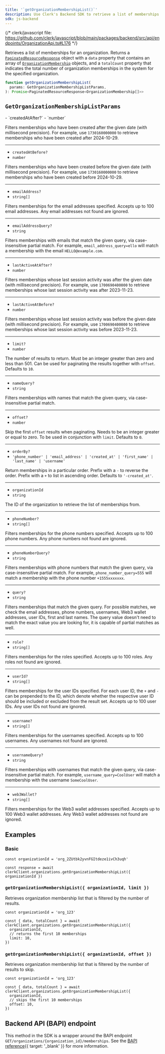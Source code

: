 ```yaml
---
title: '`getOrganizationMembershipList()`'
description: Use Clerk's Backend SDK to retrieve a list of memberships for an organization.
sdk: js-backend
---
```


{/* clerk/javascript file: https://github.com/clerk/javascript/blob/main/packages/backend/src/api/endpoints/OrganizationApi.ts#L176 */}

Retrieves a list of memberships for an organization. Returns a [`PaginatedResourceResponse`](/docs/references/backend/types/paginated-resource-response) object with a `data` property that contains an array of [`OrganizationMembership`](/docs/references/backend/types/backend-organization-membership) objects, and a `totalCount` property that indicates the total number of organization memberships in the system for the specified organization.

```ts
function getOrganizationMembershipList(
  params: GetOrganizationMembershipListParams,
): Promise<PaginatedResourceResponse<OrganizationMembership[]>>
```

## `GetOrganizationMembershipListParams`

<Properties>
  - `createdAtAfter?`
  - `number`

  Filters memberships who have been created after the given date (with millisecond precision). For example, use `1730160000000` to retrieve memberships who have been created after 2024-10-29.

  ---

  - `createdAtBefore?`
  - `number`

  Filters memberships who have been created before the given date (with millisecond precision). For example, use `1730160000000` to retrieve memberships who have been created before 2024-10-29.

  ---

  - `emailAddress?`
  - `string[]`

  Filters memberships for the email addresses specified. Accepts up to 100 email addresses. Any email addresses not found are ignored.

  ---

  - `emailAddressQuery?`
  - `string`

  Filters memberships with emails that match the given query, via case-insensitive partial match. For example, `email_address_query=ello` will match a membership with the email `HELLO@example.com`.

  ---

  - `lastActiveAtAfter?`
  - `number`

  Filters memberships whose last session activity was after the given date (with millisecond precision). For example, use `1700690400000` to retrieve memberships whose last session activity was after 2023-11-23.

  ---

  - `lastActiveAtBefore?`
  - `number`

  Filters memberships whose last session activity was before the given date (with millisecond precision). For example, use `1700690400000` to retrieve memberships whose last session activity was before 2023-11-23.

  ---

  - `limit?`
  - `number`

  The number of results to return. Must be an integer greater than zero and less than 501. Can be used for paginating the results together with `offset`. Defaults to `10`.

  ---

  - `nameQuery?`
  - `string`

  Filters memberships with names that match the given query, via case-insensitive partial match.

  ---

  - `offset?`
  - `number`

  Skip the first `offset` results when paginating. Needs to be an integer greater or equal to zero. To be used in conjunction with `limit`. Defaults to `0`.

  ---

  - `orderBy?`
  - `'phone_number' | 'email_address' | 'created_at' | 'first_name' | 'last_name' | 'username'`

  Return memberships in a particular order. Prefix with a `-` to reverse the order. Prefix with a `+` to list in ascending order. Defaults to `'-created_at'`.

  ---

  - `organizationId`
  - `string`

  The ID of the organization to retrieve the list of memberships from.

  ---

  - `phoneNumber?`
  - `string[]`

  Filters memberships for the phone numbers specified. Accepts up to 100 phone numbers. Any phone numbers not found are ignored.

  ---

  - `phoneNumberQuery?`
  - `string`

  Filters memberships with phone numbers that match the given query, via case-insensitive partial match. For example, `phone_number_query=555` will match a membership with the phone number `+1555xxxxxxx`.

  ---

  - `query?`
  - `string`

  Filters memberships that match the given query. For possible matches, we check the email addresses, phone numbers, usernames, Web3 wallet addresses, user IDs, first and last names. The query value doesn't need to match the exact value you are looking for, it is capable of partial matches as well.

  ---

  - `role?`
  - `string[]`

  Filters memberships for the roles specified. Accepts up to 100 roles. Any roles not found are ignored.

  ---

  - `userId?`
  - `string[]`

  Filters memberships for the user IDs specified. For each user ID, the `+` and `-` can be prepended to the ID, which denote whether the respective user ID should be included or excluded from the result set. Accepts up to 100 user IDs. Any user IDs not found are ignored.

  ---

  - `username?`
  - `string[]`

  Filters memberships for the usernames specified. Accepts up to 100 usernames. Any usernames not found are ignored.

  ---

  - `usernameQuery?`
  - `string`

  Filters memberships with usernames that match the given query, via case-insensitive partial match. For example, `username_query=CoolUser` will match a membership with the username `SomeCoolUser`.

  ---

  - `web3Wallet?`
  - `string[]`

  Filters memberships for the Web3 wallet addresses specified. Accepts up to 100 Web3 wallet addresses. Any Web3 wallet addresses not found are ignored.
</Properties>

## Examples

### Basic

<Include src="_partials/backend/usage" />

```tsx
const organizationId = 'org_2ZUtbk2yvnFGItdeze1ivCh3uqh'

const response = await clerkClient.organizations.getOrganizationMembershipList({ organizationId })
```

### `getOrganizationMembershipList({ organizationId, limit })`

Retrieves organization membership list that is filtered by the number of results.

```tsx
const organizationId = 'org_123'

const { data, totalCount } = await clerkClient.organizations.getOrganizationMembershipList({
  organizationId,
  // returns the first 10 memberships
  limit: 10,
})
```

### `getOrganizationMembershipList({ organizationId, offset })`

Retrieves organization membership list that is filtered by the number of results to skip.

```tsx
const organizationId = 'org_123'

const { data, totalCount } = await clerkClient.organizations.getOrganizationMembershipList({
  organizationId,
  // skips the first 10 memberships
  offset: 10,
})
```

## Backend API (BAPI) endpoint

This method in the SDK is a wrapper around the BAPI endpoint `GET/organizations/{organization_id}/memberships`. See the [BAPI reference](/docs/reference/backend-api/tag/organization-memberships/get/organizations/\{organization_id}/memberships){{ target: '_blank' }} for more information.
